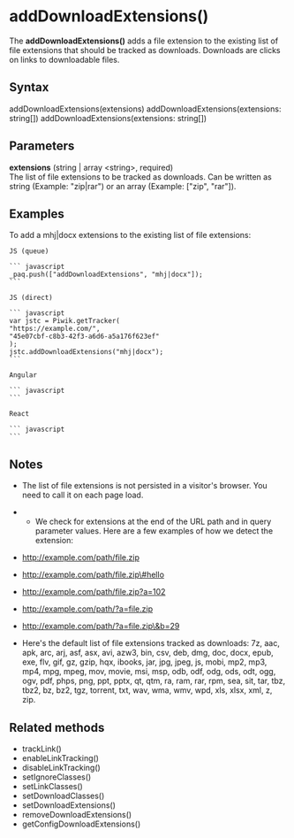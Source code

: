 
# addDownloadExtensions()

The **addDownloadExtensions()** adds a file extension to the existing
list of file extensions that should be tracked as downloads. Downloads
are clicks on links to downloadable files.

## Syntax

<Tabs>
<TabItem value="JS" label="JS">
    <CodeBlock language="javascript">
      addDownloadExtensions(extensions)
    </CodeBlock>
</TabItem>

<TabItem value="Angular" label="Angular">
  <CodeBlock language="javascript">
    addDownloadExtensions(extensions: string[])
  </CodeBlock>
</TabItem>

<TabItem value="React" label="React">
  <CodeBlock language="javascript">
    addDownloadExtensions(extensions: string[])
  </CodeBlock>
</TabItem>
</Tabs>

## Parameters

**extensions** (string | array \<string\>, required)  
The list of file extensions to be tracked as downloads. Can be written
as string (Example: "zip|rar") or an array (Example: \["zip", "rar"\]).

## Examples

To add a mhj|docx extensions to the existing list of file extensions:

<div class="tabs">

  <div class="group-tab">

    JS (queue)

    ``` javascript
    _paq.push(["addDownloadExtensions", "mhj|docx"]);
    ```

  </div>

  <div class="group-tab">

    JS (direct)

    ``` javascript
    var jstc = Piwik.getTracker(
    "https://example.com/",
    "45e07cbf-c8b3-42f3-a6d6-a5a176f623ef"
    );
    jstc.addDownloadExtensions("mhj|docx");
    ```

  </div>

  <div class="group-tab">

    Angular

    ``` javascript
    ```

  </div>

  <div class="group-tab">

    React

    ``` javascript
    ```

  </div>

</div>

## Notes

  - The list of file extensions is not persisted in a visitor's browser.
You need to call it on each page load.

  -   - We check for extensions at the end of the URL path and in query
parameter values. Here are a few examples of how we detect the
extension:

  - http://example.com/path/file.zip
  - http://example.com/path/file.zip\#hello
  - http://example.com/path/file.zip?a=102
  - http://example.com/path/?a=file.zip
  - http://example.com/path/?a=file.zip\&b=29

  - Here's the default list of file extensions tracked as downloads: 7z,
aac, apk, arc, arj, asf, asx, avi, azw3, bin, csv, deb, dmg, doc,
docx, epub, exe, flv, gif, gz, gzip, hqx, ibooks, jar, jpg, jpeg,
js, mobi, mp2, mp3, mp4, mpg, mpeg, mov, movie, msi, msp, odb, odf,
odg, ods, odt, ogg, ogv, pdf, phps, png, ppt, pptx, qt, qtm, ra,
ram, rar, rpm, sea, sit, tar, tbz, tbz2, bz, bz2, tgz, torrent, txt,
wav, wma, wmv, wpd, xls, xlsx, xml, z, zip.

## Related methods

  - trackLink()
  - enableLinkTracking()
  - disableLinkTracking()
  - setIgnoreClasses()
  - setLinkClasses()
  - setDownloadClasses()
  - setDownloadExtensions()
  - removeDownloadExtensions()
  - getConfigDownloadExtensions()

